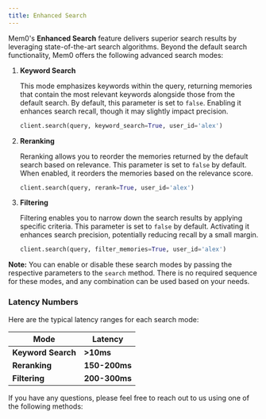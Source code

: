 ```yaml
---
title: Enhanced Search
---
```


Mem0's **Enhanced Search** feature delivers superior search results by leveraging state-of-the-art search algorithms. Beyond the default search functionality, Mem0 offers the following advanced search modes:

1. **Keyword Search**

   This mode emphasizes keywords within the query, returning memories that contain the most relevant keywords alongside those from the default search. By default, this parameter is set to `false`. Enabling it enhances search recall, though it may slightly impact precision.

   ```python
   client.search(query, keyword_search=True, user_id='alex')
   ```

2. **Reranking**

   Reranking allows you to reorder the memories returned by the default search based on relevance. This parameter is set to `false` by default. When enabled, it reorders the memories based on the relevance score.

   ```python
   client.search(query, rerank=True, user_id='alex')
   ```

3. **Filtering**

   Filtering enables you to narrow down the search results by applying specific criteria. This parameter is set to `false` by default. Activating it enhances search precision, potentially reducing recall by a small margin.

   ```python
   client.search(query, filter_memories=True, user_id='alex')
   ```

**Note:** You can enable or disable these search modes by passing the respective parameters to the `search` method. There is no required sequence for these modes, and any combination can be used based on your needs.


### Latency Numbers

Here are the typical latency ranges for each search mode:

| **Mode**            | **Latency**      |
|---------------------|------------------|
| **Keyword Search**  | **>10ms**        |
| **Reranking**       | **150-200ms**    |
| **Filtering**       | **200-300ms**    |


If you have any questions, please feel free to reach out to us using one of the following methods:

<Snippet file="get-help.mdx" />